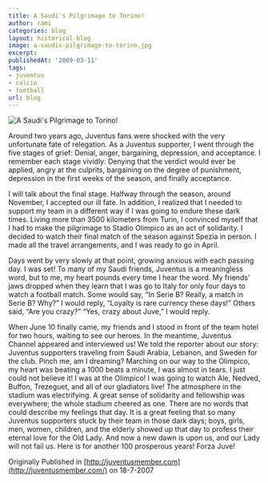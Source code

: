 ```yaml
---
title: A Saudi's Pilgrimage to Torino!
author: rami
categories: blog
layout: historical-blog
image: a-saudis-pilgrimage-to-torino.jpg
excerpt:
publishedAt: '2009-03-11'
tags:
- juventus
- calcio
- football
url: blog
---
```


![A Saudi's Pilgrimage to Torino!](/assets/images/content/blog/a-saudis-pilgrimage-to-torino.jpg)

Around two years ago, Juventus fans were shocked with the very unfortunate fate of relegation. As a Juventus supporter, I went through the five stages of grief:  Denial, anger, bargaining, depression, and acceptance. I remember each stage vividly: Denying that the verdict would ever be applied, angry at the culprits, bargaining on the degree of punishment, depression in the first weeks of the season, and finally acceptance.

I will talk about the final stage. Halfway through the season, around November, I accepted our ill fate. In addition, I realized that I needed to support my team in a different way if I was going to endure these dark times. Living more than 3500 kilometers from Turin, I convinced myself that I had to make the pilgrimage to Stadio Olimpico as an act of solidarity. I decided to watch their final match of the season against Spezia in person. I made all the travel arrangements, and I was ready to go in April.

Days went by very slowly at that point, growing anxious with each passing day. I was set! To many of my Saudi friends, Juventus is a meaningless word, but to me, my heart pounds every time I hear the word. My friends' jaws dropped when they learn that I was go to Italy for only four days to watch a football match. Some would say, “In Serie B? Really, a match in Serie B? Why?” I would reply, “Loyalty is rare currency these days!” Others said, “Are you crazy?” “Yes, crazy about Juve,” I would reply.

When June 10 finally came, my friends and I stood in front of the team hotel for two hours, waiting to see our heroes. In the meantime, Juventus Channel appeared and interviewed us! We told the reporter about our story: Juventus supporters traveling from Saudi Arabia, Lebanon, and Sweden for the club. Pinch me, am I dreaming? Marching on our way to the Olimpico, my heart was beating a 1000 beats a minute, I was almost in tears. I just could not believe it! I was at the Olimpico! I was going to watch Ale, Nedved, Buffon, Trezeguet, and all of our gladiators live! The atmosphere in the stadium was electrifying. A great sense of solidarity and fellowship was everywhere; the whole stadium cheered as one. There are no words that could describe my feelings that day. It is a great feeling that so many Juventus supporters stuck by their team in those dark days; boys, girls, men, women, children, and the elderly showed up that day to profess their eternal love for the Old Lady. And now a new dawn is upon us, and our Lady will not fail us. Here is for another 100 prosperous years! Forza Juve! 

Originally Published in [http://juventusmember.com](http://juventusmember.com/) on 18-7-2007
